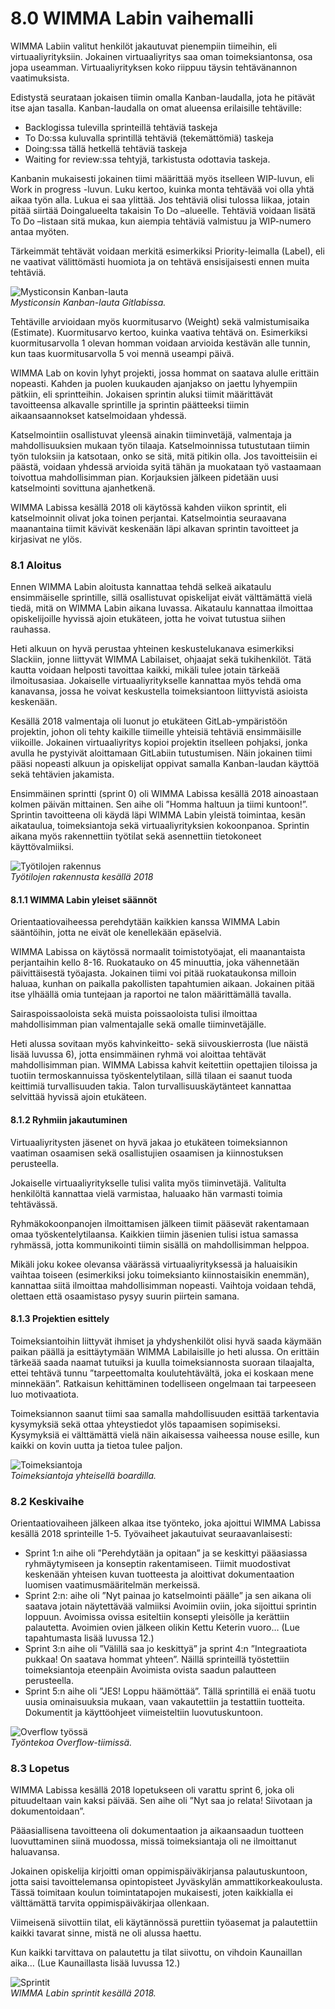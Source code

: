 # 8.0 WIMMA Labin vaihemalli
WIMMA Labiin valitut henkilöt jakautuvat pienempiin tiimeihin, eli virtuaaliyrityksiin. Jokainen virtuaaliyritys saa oman toimeksiantonsa, osa jopa useamman. Virtuaaliyrityksen koko riippuu täysin tehtävänannon vaatimuksista.
 
Edistystä seurataan jokaisen tiimin omalla Kanban-laudalla, jota he pitävät itse ajan tasalla. Kanban-laudalla on omat alueensa erilaisille tehtäville:

* Backlogissa tulevilla sprinteillä tehtäviä taskeja
* To Do:ssa kuluvalla sprintillä tehtäviä (tekemättömiä) taskeja
* Doing:ssa tällä hetkellä tehtäviä taskeja
* Waiting for review:ssa tehtyjä, tarkistusta odottavia taskeja.

Kanbanin mukaisesti jokainen tiimi määrittää myös itselleen WIP-luvun, eli Work in progress -luvun. Luku kertoo, kuinka monta tehtävää voi olla yhtä aikaa työn alla. Lukua ei saa ylittää. Jos tehtäviä olisi tulossa liikaa, jotain pitää siirtää Doingalueelta takaisin To Do –alueelle. Tehtäviä voidaan lisätä To Do –listaan sitä mukaa, kun aiempia tehtäviä valmistuu ja WIP-numero antaa myöten.

Tärkeimmät tehtävät voidaan merkitä esimerkiksi Priority-leimalla (Label), eli ne vaativat välittömästi huomiota ja on tehtävä ensisijaisesti ennen muita tehtäviä.

![Mysticonsin Kanban-lauta](/assets/Black-Book-Images/image017.jpg)  
*Mysticonsin Kanban-lauta Gitlabissa.*

Tehtäville arvioidaan myös kuormitusarvo (Weight) sekä valmistumisaika (Estimate). Kuormitusarvo kertoo, kuinka vaativa tehtävä on. Esimerkiksi kuormitusarvolla 1 olevan homman voidaan arvioida kestävän alle tunnin, kun taas kuormitusarvolla 5 voi mennä useampi päivä.

WIMMA Lab on kovin lyhyt projekti, jossa hommat on saatava alulle erittäin nopeasti. Kahden ja puolen kuukauden ajanjakso on jaettu lyhyempiin pätkiin, eli sprintteihin. Jokaisen sprintin aluksi tiimit määrittävät tavoitteensa alkavalle sprintille ja sprintin päätteeksi tiimin aikaansaannokset katselmoidaan yhdessä.

Katselmointiin osallistuvat yleensä ainakin tiiminvetäjä, valmentaja ja mahdollisuuksien mukaan työn tilaaja. Katselmoinnissa tutustutaan tiimin työn tuloksiin ja katsotaan, onko se sitä, mitä pitikin olla. Jos tavoitteisiin ei päästä, voidaan yhdessä arvioida syitä tähän ja muokataan työ vastaamaan toivottua mahdollisimman pian. Korjauksien jälkeen pidetään uusi katselmointi sovittuna ajanhetkenä. 

WIMMA Labissa kesällä 2018 oli käytössä kahden viikon sprintit, eli katselmoinnit olivat joka toinen perjantai. Katselmointia seuraavana maanantaina tiimit kävivät keskenään läpi alkavan sprintin tavoitteet ja kirjasivat ne ylös.

### 8.1 Aloitus
Ennen WIMMA Labin aloitusta kannattaa tehdä selkeä aikataulu ensimmäiselle sprintille, sillä osallistuvat opiskelijat eivät välttämättä vielä tiedä, mitä on WIMMA Labin aikana luvassa. Aikataulu kannattaa ilmoittaa opiskelijoille hyvissä ajoin etukäteen, jotta he voivat tutustua siihen rauhassa.

Heti alkuun on hyvä perustaa yhteinen keskustelukanava esimerkiksi Slackiin, jonne liittyvät WIMMA Labilaiset, ohjaajat sekä tukihenkilöt. Tätä kautta voidaan helposti tavoittaa kaikki, mikäli tulee jotain tärkeää ilmoitusasiaa. Jokaiselle virtuaaliyritykselle kannattaa myös tehdä oma kanavansa, jossa he voivat keskustella toimeksiantoon liittyvistä asioista keskenään.

Kesällä 2018 valmentaja oli luonut jo etukäteen GitLab-ympäristöön projektin, johon oli tehty kaikille tiimeille yhteisiä tehtäviä ensimmäisille viikoille. Jokainen virtuaaliyritys kopioi projektin itselleen pohjaksi, jonka avulla he pystyivät aloittamaan GitLabiin tutustumisen. Näin jokainen tiimi pääsi nopeasti alkuun ja opiskelijat oppivat samalla Kanban-laudan käyttöä sekä tehtävien jakamista.

Ensimmäinen sprintti (sprint 0) oli WIMMA Labissa kesällä 2018 ainoastaan kolmen päivän mittainen. Sen aihe oli ”Homma haltuun ja tiimi kuntoon!”. Sprintin tavoitteena oli käydä läpi WIMMA Labin yleistä toimintaa, kesän aikataulua, toimeksiantoja sekä virtuaaliyrityksien kokoonpanoa. Sprintin aikana myös rakennettiin työtilat sekä asennettiin tietokoneet käyttövalmiiksi.

![Työtilojen rakennus](/assets/Black-Book-Images/image018.jpg)  
*Työtilojen rakennusta kesällä 2018*

#### 8.1.1 WIMMA Labin yleiset säännöt
Orientaatiovaiheessa perehdytään kaikkien kanssa WIMMA Labin sääntöihin, jotta ne eivät ole kenellekään epäselviä. 

WIMMA Labissa on käytössä normaalit toimistotyöajat, eli maanantaista perjantaihin kello 8-16. Ruokatauko on 45 minuuttia, joka vähennetään päivittäisestä työajasta. Jokainen tiimi voi pitää ruokataukonsa milloin haluaa, kunhan on paikalla pakollisten tapahtumien aikaan. Jokainen pitää itse ylhäällä omia tuntejaan ja raportoi ne talon määrittämällä tavalla.

Sairaspoissaoloista sekä muista poissaoloista tulisi ilmoittaa mahdollisimman pian valmentajalle sekä omalle tiiminvetäjälle.

Heti alussa sovitaan myös kahvinkeitto- sekä siivouskierrosta (lue näistä lisää luvussa 6), jotta ensimmäinen ryhmä voi aloittaa tehtävät mahdollisimman pian. WIMMA Labissa kahvit keitettiin opettajien tiloissa ja tuotiin termoskannuissa työskentelytilaan, sillä tilaan ei saanut tuoda keittimiä turvallisuuden takia. Talon turvallisuuskäytänteet kannattaa selvittää hyvissä ajoin etukäteen.

#### 8.1.2 Ryhmiin jakautuminen
Virtuaaliyritysten jäsenet on hyvä jakaa jo etukäteen toimeksiannon vaatiman osaamisen sekä osallistujien osaamisen ja kiinnostuksen perusteella.

Jokaiselle virtuaaliyritykselle tulisi valita myös tiiminvetäjä. Valitulta henkilöltä kannattaa vielä varmistaa, haluaako hän varmasti toimia tehtävässä.

Ryhmäkokoonpanojen ilmoittamisen jälkeen tiimit pääsevät rakentamaan omaa työskentelytilaansa. Kaikkien tiimin jäsenien tulisi istua samassa ryhmässä, jotta kommunikointi tiimin sisällä on mahdollisimman helppoa.

Mikäli joku kokee olevansa väärässä virtuaaliyrityksessä ja haluaisikin vaihtaa toiseen (esimerkiksi joku toimeksianto kiinnostaisikin enemmän), kannattaa siitä ilmoittaa mahdollisimman nopeasti. Vaihtoja voidaan tehdä, olettaen että osaamistaso pysyy suurin piirtein samana.

#### 8.1.3 Projektien esittely
Toimeksiantoihin liittyvät ihmiset ja yhdyshenkilöt olisi hyvä saada käymään paikan päällä ja esittäytymään WIMMA Labilaisille jo heti alussa. On erittäin tärkeää saada naamat tutuiksi ja kuulla toimeksiannosta suoraan tilaajalta, ettei tehtävä tunnu ”tarpeettomalta koulutehtävältä, joka ei koskaan mene minnekään”. Ratkaisun kehittäminen todelliseen ongelmaan tai tarpeeseen luo motivaatiota.

Toimeksiannon saanut tiimi saa samalla mahdollisuuden esittää tarkentavia kysymyksiä sekä ottaa yhteystiedot ylös tapaamisen sopimiseksi. Kysymyksiä ei välttämättä vielä näin aikaisessa vaiheessa nouse esille, kun kaikki on kovin uutta ja tietoa tulee paljon.

![Toimeksiantoja](/assets/Black-Book-Images/image019.jpg)  
*Toimeksiantoja yhteisellä boardilla.*

### 8.2 Keskivaihe

Orientaatiovaiheen jälkeen alkaa itse työnteko, joka ajoittui WIMMA Labissa kesällä 2018 sprinteille 1-5. Työvaiheet jakautuivat seuraavanlaisesti:

* Sprint 1:n aihe oli ”Perehdytään ja opitaan” ja se keskittyi pääasiassa ryhmäytymiseen ja konseptin rakentamiseen. Tiimit muodostivat keskenään yhteisen kuvan tuotteesta ja aloittivat dokumentaation luomisen vaatimusmääritelmän merkeissä.
* Sprint 2:n: aihe oli ”Nyt painaa jo katselmointi päälle” ja sen aikana oli saatava jotain näytettävää valmiiksi Avoimiin oviin, joka sijoittui sprintin loppuun. Avoimissa ovissa esiteltiin konsepti yleisölle ja kerättiin palautetta. Avoimien ovien jälkeen olikin Kettu Keterin vuoro… (Lue tapahtumasta lisää luvussa 12.)
* Sprint 3:n aihe oli ”Välillä saa jo keskittyä” ja sprint 4:n ”Integraatiota pukkaa! On saatava hommat yhteen”. Näillä sprinteillä työstettiin toimeksiantoja eteenpäin Avoimista ovista saadun palautteen perusteella.
* Sprint 5:n aihe oli ”JES! Loppu häämöttää”. Tällä sprintillä ei enää tuotu uusia ominaisuuksia mukaan, vaan vakautettiin ja testattiin tuotteita. Dokumentit ja käyttöohjeet viimeisteltiin luovutuskuntoon.

![Overflow työssä](/assets/Black-Book-Images/image020.jpg)  
*Työntekoa Overflow-tiimissä.*

### 8.3 Lopetus
WIMMA Labissa kesällä 2018 lopetukseen oli varattu sprint 6, joka oli pituudeltaan vain kaksi päivää. Sen aihe oli ”Nyt saa jo relata! Siivotaan ja dokumentoidaan”.

Pääasiallisena tavoitteena oli dokumentaation ja aikaansaadun tuotteen luovuttaminen siinä muodossa, missä toimeksiantaja oli ne ilmoittanut haluavansa.

Jokainen opiskelija kirjoitti oman oppimispäiväkirjansa palautuskuntoon, jotta saisi tavoittelemansa opintopisteet Jyväskylän ammattikorkeakoulusta. Tässä toimitaan koulun toimintatapojen mukaisesti, joten kaikkialla ei välttämättä tarvita oppimispäiväkirjaa ollenkaan.

Viimeisenä siivottiin tilat, eli käytännössä purettiin työasemat ja palautettiin kaikki tavarat sinne, mistä ne oli alussa haettu. 

Kun kaikki tarvittava on palautettu ja tilat siivottu, on vihdoin Kaunaillan aika… (Lue Kaunaillasta lisää luvussa 12.)

![Sprintit](/assets/Black-Book-Images/image021.png)  
*WIMMA Labin sprintit kesällä 2018.*
